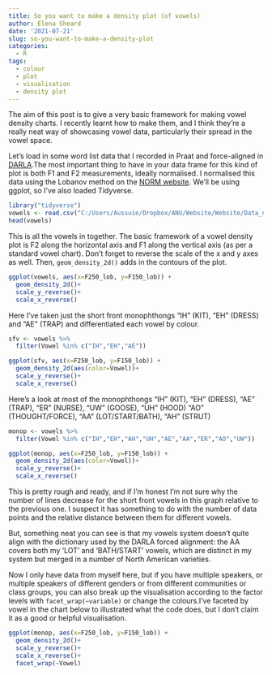 ```yaml
---
title: So you want to make a density plot (of vowels)
author: Elena Sheard
date: '2021-07-21'
slug: so-you-want-to-make-a-density-plot
categories:
  - R
tags:
  - colour
  - plot
  - visualisation
  - density plot
---
```

The aim of this post is to give a very basic framework for making vowel density charts. I recently learnt how to make them, and I think they're a really neat way of showcasing vowel data, particularly their spread in the vowel space. 

Let's load in some word list data that I recorded in Praat and force-aligned in [DARLA](http://darla.dartmouth.edu/).The most important thing to have in your data frame for this kind of plot is both F1 and F2 measurements, ideally normalised. I normalised this data using the Lobanov method on the [NORM website](http://lingtools.uoregon.edu/norm/norm1_help.php). We'll be using ggplot, so I've also loaded Tidyverse.

```r
library("tidyverse")
vowels <- read.csv("C:/Users/Aussuie/Dropbox/ANU/Website/Website/Data_normalised.csv")
head(vowels)
```

This is all the vowels in together. The basic framework of a vowel density plot is F2 along the horizontal axis and F1 along the vertical axis (as per a standard vowel chart). Don't forget to reverse the scale of the x and y axes as well. Then, `geom_density_2d()` adds in the contours of the plot. 

```r
ggplot(vowels, aes(x=F250_lob, y=F150_lob)) +
  geom_density_2d()+
  scale_y_reverse()+
  scale_x_reverse()
```

Here I've taken just the short front monophthongs "IH" (KIT), "EH" (DRESS) and "AE" (TRAP) and differentiated each vowel by colour.

```r
sfv <- vowels %>%
  filter(Vowel %in% c("IH","EH","AE"))

ggplot(sfv, aes(x=F250_lob, y=F150_lob)) +
  geom_density_2d(aes(color=Vowel))+
  scale_y_reverse()+
  scale_x_reverse()
```
Here's a look at most of the monophthongs "IH" (KIT), "EH" (DRESS), "AE" (TRAP), "ER" (NURSE), "UW" (GOOSE), "UH" (HOOD) "AO" (THOUGHT/FORCE), "AA" (LOT/START/BATH), "AH" (STRUT)

```r
monop <- vowels %>%
  filter(Vowel %in% c("IH","EH","AH","UH","AE","AA","ER","AO","UW"))

ggplot(monop, aes(x=F250_lob, y=F150_lob)) +
  geom_density_2d(aes(color=Vowel))+
  scale_y_reverse()+
  scale_x_reverse()
```

This is pretty rough and ready, and if I'm honest I'm not sure why the number of lines decrease for the short front vowels in this graph relative to the previous one. I suspect it has something to do with the number of data points and the relative distance between them for different vowels. 

But, something neat you can see is that my vowels system doesn't quite align with the dictionary used by the DARLA forced alignment: the AA covers both my 'LOT' and 'BATH/START' vowels, which are distinct in my system but merged in a number of North American varieties. 

Now I only have data from myself here, but if you have multiple speakers, or multiple speakers of different genders or from different communities or class groups, you can also break up the visualisation according to the factor levels with `facet_wrap(~variable)` or change the colours.I've faceted by vowel in the chart below to illustrated what the code does, but I don't claim it as a good or helpful visualisation.

```r
ggplot(monop, aes(x=F250_lob, y=F150_lob)) +
  geom_density_2d()+
  scale_y_reverse()+
  scale_x_reverse()+
  facet_wrap(~Vowel)
```

